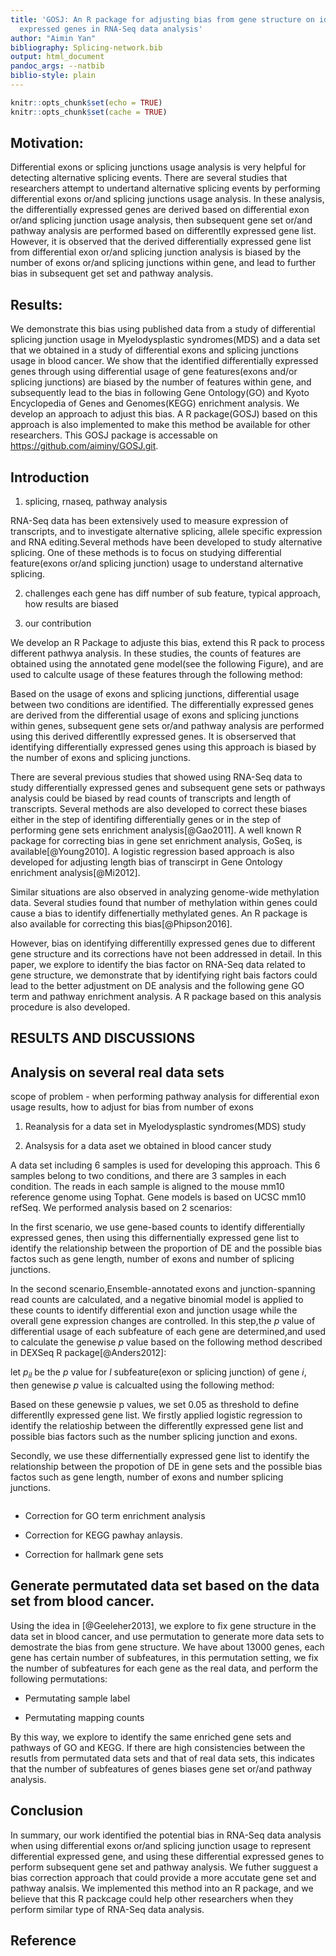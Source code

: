 ```yaml
---
title: 'GOSJ: An R package for adjusting bias from gene structure on identifying differentially
  expressed genes in RNA-Seq data analysis'
author: "Aimin Yan"
bibliography: Splicing-network.bib
output: html_document
pandoc_args: --natbib
biblio-style: plain
---
```


```r
knitr::opts_chunk$set(echo = TRUE)
knitr::opts_chunk$set(cache = TRUE)
```

## Motivation: 
Differential exons or splicing junctions usage analysis is very helpful for detecting alternative splicing events. There are several studies that researchers attempt to undertand alternative splicing events by performing differential exons or/and splicing junctions usage analysis. In these analysis, the differentially expressed genes are derived based on differential exon or/and splicing junction usage analysis, then subsequent gene set or/and pathway analysis are performed based on differentlly expressed gene list. However, it is observed that the derived differentially expressed gene list from differential exon or/and splicing junction analysis is biased by the number of exons or/and splicing junctions within gene, and lead to further bias in subsequent get set and pathway analysis.    

## Results: 
We demonstrate this bias using published data from a study of differential splicing junction usage in Myelodysplastic syndromes(MDS) and a data set that we obtained in a study of differential exons and splicing junctions usage in blood cancer. We show that the identified differentially expressed genes through using differential usage of gene features(exons and/or splicing junctions) are biased by the number of features within gene, and subsequently lead to the bias in following Gene Ontology(GO) and Kyoto Encyclopedia of Genes and Genomes(KEGG) enrichment analysis. We develop an approach to adjust this bias. A R package(GOSJ) based on this approach is also implemented to make this method be available for other researchers. This GOSJ package is accessable on <https://github.com/aiminy/GOSJ.git>.

## Introduction

(1) splicing, rnaseq, pathway analysis

RNA-Seq data has been extensively used to measure expression of transcripts, and to investigate alternative splicing, allele specific expression and RNA editing.Several methods have been developed to study alternative splicing. One of these methods is to focus on studying differential feature(exons or/and splicing junction) usage to understand alternative splicing.

(2) challenges
each gene has diff number of sub feature, typical approach, how results are biased 

(3) our contribution 

We develop an R Package to adjuste this bias, extend this R pack to process different pathwya analysis.
In these studies, the counts of features are obtained using the annotated gene model(see the following Figure), and are used to calculte usage of these features through the following method:

<!-- $$ -->
<!-- \begin{aligned} -->
<!-- Usage\ of\ feature\ i=\frac{counts\ of\ feature\ i}{counts\ of\ other\ features \ excluding\ feature\ i} -->
<!-- \end{aligned} -->
<!-- $$ -->

<!-- ![Bias from gene structure](/home/aiminyan/GOSJ/Figure/BiasFromGeneStructure.png) -->

Based on the usage of exons and splicing junctions, differential usage between two conditions are identified. The differentially expressed genes are derived from the differential usage of exons and splicing junctions within genes, subsequent gene sets or/and pathway analysis are performed using this derived differentlly expressed genes. It is obserserved that identifying differentially expressed genes using this approach is biased by the number of exons and splicing junctions.

There are several previous studies that showed using RNA-Seq data to study differentially expressed genes and subsequent gene sets or pathways analysis could be biased by read counts of transcripts and length of transcripts. Several methods are also developed to correct these biases either in the step of identifing differentially genes or in the step of performing gene sets enrichment analysis[@Gao2011]. A well known R package for correcting bias in gene set enrichment analysis, GoSeq, is available[@Young2010]. A logistic regression based approach is also developed for adjusting length bias of transcirpt in Gene Ontology enrichment analysis[@Mi2012].

Similar situations are also observed in analyzing genome-wide methylation data. Several studies found that number of methylation within genes could cause a bias to identify diffenertially methylated genes. An R package is also available for correcting this bias[@Phipson2016].  

However, bias on identifying differentilly expressed genes due to different gene structure and its corrections have not been addressed in detail. In this paper, we explore to identify the bias factor on RNA-Seq data related to gene structure, we demonstrate that by identifying right bais factors could lead to the better adjustment on DE analysis and the following gene GO term and pathway enrichment analysis. A R package based on this analysis procedure is also developed.


## RESULTS AND DISCUSSIONS

<!-- ## Simulation studies based on a real data -->
<!-- We attemp to use simulation to establish the relationship between the proportion of DE and the number of subfeatures of genes. In this simulation setting, we sample the mean of the number of splicing junction, and use this mean to simulate an array A including splicing junction numbers with certain amounts. we convert this number into an array AAA between 0 and 1. Use the median of AAA array as the probability for being 1, we sample from [0,1] to get a list with certain length. This list is used as -->
<!-- a gene set. For example, if this gene set has 30 genes, each gene has its splicing junction number, we will have 30 splicing junction number. After differential gene expression analysis, some genes are differentiallly expressed, and are labeled as 1,otherwise labeled as 0. Here we simulate two scenarios: -->

<!-- * Scenario1: the probability of being 1 is dependent on the median of AAA -->
<!-- * Scenario2: the probability of being 1 is not dependent on the median of AAA.  -->

<!-- In each simulation,we generate 50 gene sets,and each gene set includes 30 genes. For each set, we calculate the probability of differentially expressed genes and the median of splicing junction numbers of genes. Here we use $i$ to indicat the number of gene sets in each simulation, so we can get: -->

<!-- The probabilities of differentially expressed genes of 50 gene sets: -->
<!-- $P_1$,$P_2$,...,$P_i$,...,$P_{50}$ -->

<!-- The median of splicing junctions of 50 gene sets: -->
<!-- $F_1$,$F_2$,...,$F_i$,...,$F_{50}$ -->

<!-- Based on this, the correlation coefficients between probabilites of differentially expressed genes and medians of splicing junction numbers of genes in each simulation can be obtained. We performed 100 simumations, correltion coefficients of 100 simulations are calcuated. The following plot shows the distribution of correlation coefficients between the probability of being 1 and the median number of splicing junctions in two scenarios for 100 simulations: -->

<!-- ```{r pressure, echo=FALSE} -->
<!-- library(GOSJ) -->
<!-- re.random.DE2SJ<-SimulationSJ2DE(20,200,30) -->
<!-- boxplot(re.random.DE2SJ) -->
<!-- ``` -->

<!-- From the figure above, it is obvious: -->
<!-- In Scenario1(Unrelated_SJ_DE), a gene is differentially expressed or not is not dependent on the number of splicing junctions, so the average correlation coefficients between the probability of being 1 and the median number of splicing junctions in this scenario is closed to 0. In Scenario2(related_SJ_DE), a gene is differentially expressed or not is dependent on the number of splicing junctions, so the average correlation coefficients between the probability of being 1 and the median number of splicing junctions in this scenario is far away from 0. -->
<!-- <!-- ## Genewise p-value calculation -->

## Analysis on several real data sets
scope of problem - when performing pathway analysis for differential exon usage results, how to adjust for bias from number of exons
<!-- ![working flow](/home/aiminyan/GOSJ/Figure/working_flow.png) -->

#. Reanalysis for a data set in Myelodysplastic syndromes(MDS) study


#. Analsysis for a data aset we obtained in blood cancer study

A data set including 6 samples is used for developing this approach. This 6 samples belong to two conditions, and there are 3 samples in each condition. The reads in each sample is aligned to the mouse mm10 reference genome using Tophat. Gene models is based on UCSC mm10 refSeq. We performed analysis based on 2 scenarios:

In the first scenario, we use gene-based counts to identify differentially expressed genes, then using this differnentially expressed gene list to identify the relationship between the proportion of DE and the possible bias factos such as gene length, number of exons and number of splicing junctions.

<!-- ![gene_feature](/home/aiminyan/GOSJ/Figure/gene_feature_DE.tiff) -->

<!-- ![GeneGL](/home/aiminyan/GOSJ/Figure/pwfGeneGL.tiff) -->

<!-- ![GeneFeature](/home/aiminyan/GOSJ/Figure/pwfGeneFeature.tiff) -->

<!-- ```{r GOSJ, echo=FALSE} -->
<!-- library(GOSJ) -->
<!-- library(Biobase) -->
<!-- library(goseq) -->
<!-- library(org.Mm.eg.db) -->
<!-- library(VennDiagram) -->

<!-- load("/media/H_driver/PJ/PJ_jscs.RData") -->
<!-- normaCounts<-Re.PJ@plottingEstimates$normCounts -->
<!-- write.table(normaCounts,file="PJ_normalized_count.csv",row.names = TRUE,quote=FALSE,sep=",") -->
<!-- re.PJ.gene.based<-makeGeneWiseTable(Re.PJ,gene.list=unique(as.character(fData(Re.PJ)$geneID))) -->
<!-- dir.name.PJ.gene="/media/H_driver/PJ/" -->
<!-- file.sample.PJ.gene="decoder.bySample.rtf" -->
<!-- file.count.PJ.gene="/QC.geneCounts.formatted.for.DESeq.txt" -->
<!-- Re.PJ.gene<-GetResults4GeneLevel(dir.name.PJ.gene,file.sample.PJ.gene,file.count.PJ.gene) -->
<!-- re.PJ.gene.based<-makeGeneWiseTable(Re.PJ,gene.list=unique(as.character(fData(Re.PJ)$geneID))) -->
<!-- Gene.based.DE.feature.based.DE<-CompareDEfromGeneWithDEfromFeatures(Re.PJ.gene,re.PJ.gene.based,"/media/H_driver/PJ/gene_feature_DE_2.tiff")
-->
<!-- plotPWF2(Gene.based.DE.feature.based.DE$pwfGeneGL) -->
<!-- ``` -->

In the second scenario,Ensemble-annotated exons and junction-spanning read counts are calculated, and a negative binomial model is applied to these counts to identify differential exon and junction usage while the overall gene expression changes are controlled. In this step,the $p$ value of differential usage of each subfeature of each gene are determined,and used to calculate the genewise $p$ value based on the following method described in DEXSeq R package[@Anders2012]:

let $p_{il}$ be the $p$ value for $l$
subfeature(exon or splicing junction) of gene $i$, then genewise $p$ value is calcualted using the following method:

<!-- $$P(at\ least\ 1\ type\ I\ error\ among\ m\ tests)=\frac{\sum_{i=1}^M 1-(1-\theta)^{n_i}}{|{i: \exists p_{il} < \theta}|}$$ -->

Based on these genewsie p values, we set 0.05 as threshold to define differentlly expressed gene list. We firstly applied logistic regression to identify the relatioship between the differentlly expressed gene list and possible bias factors such as the number splicing junction and exons.

<!-- ```{r UseLogistic2_adDE,echo=TRUE} -->
<!-- library(GOSJ) -->
<!-- UseLogistic2_adDE("/Volumes/Bioinformatics$/2015/Nimer_Cheng/GeneWise_jscs3_all_with_anno_2_24_2016.csv") -->
<!-- ``` -->

Secondly, we use these differnentially expressed gene list to identify the relationship between the propotion of DE in gene sets and the possible bias factos such as gene length, number of exons and number splicing junctions. 

```r

```

<!-- ![FeatureGL](/home/aiminyan/GOSJ/Figure/pwfFeatureGL.tiff) -->

<!-- ![FeatureFeature](/home/aiminyan/GOSJ/Figure/pwFeatureFeature.tiff) -->


<!-- ![Bias from sj and GL](/home/aiminyan/GOSJ/Figure/sjvsGL.png) -->

<!-- ![Bias from sj and exons](/home/aiminyan/GOSJ/Figure/sjvsexons.png) -->


+ Correction for GO term enrichment analysis

+ Correction for KEGG pawhay anlaysis.

+ Correction for hallmark gene sets


## Generate permutated data set based on the data set from blood cancer. 

Using the idea in [@Geeleher2013], we explore to fix gene structure in the data set in blood cancer, and use permutation to generate more data sets to demostrate the bias from gene structure. We have about 13000 genes, each gene has certain number of subfeatures, in this permutation setting, we fix the number of subfeatures for each gene as the real data, and perform the following permutations:

+ Permutating sample label

+ Permutating mapping counts 

By this way, we explore to identify the same enriched gene sets and pathways of GO and KEGG. If there are high consistencies between the resutls from permutated data sets and that of real data sets, this indicates that the number of subfeatures of genes biases gene set or/and pathway analysis.

## Conclusion
In summary, our work identified the potential bias in RNA-Seq data analysis when using differential exons or/and splicing junction usage to represent differential expressed gene, and using these differential expressed genes to perform subsequent gene set and pathway analysis. We futher sugguest a bias correction approach that could provide a more accutate gene set and pathway analsis. We implemented this method into an R package, and we believe that this R packcage could help other researchers when they perform similar type of RNA-Seq data analysis.

## Reference
